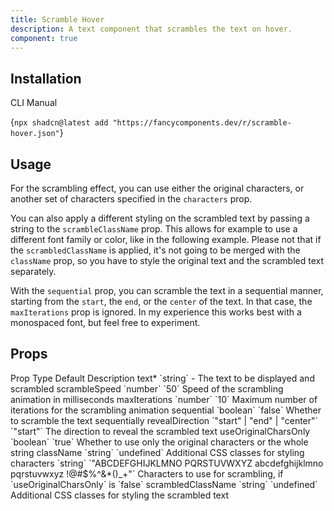 ```yaml
---
title: Scramble Hover
description: A text component that scrambles the text on hover.
component: true
---
```


<ComponentPreview name="scramble-hover-demo" />

## Installation

<Tabs defaultValue="cli">

<TabsList>
  <TabsTrigger value="cli">CLI</TabsTrigger>
  <TabsTrigger value="manual">Manual</TabsTrigger>
</TabsList>
<TabsContent value="cli">

<CodeBlockWrapper language="bash">{`npx shadcn@latest add "https://fancycomponents.dev/r/scramble-hover.json"`}</CodeBlockWrapper>

</TabsContent>
<TabsContent value="manual">

<Steps>

<ComponentSource name="scramble-hover" />

</Steps>

</TabsContent>
</Tabs>

## Usage

For the scrambling effect, you can use either the original characters, or another set of characters specified in the `characters` prop.

<ComponentPreview name="scramble-hover-new-chars-demo" />

You can also apply a different styling on the scrambled text by passing a string to the `scrambleClassName` prop. This allows for example to use a different font family or color, like in the following example. Please not that if the `scrambledClassName` is applied, it's not going to be merged with the `className` prop, so you have to style the original text and the scrambled text separately.

<ComponentPreview name="scramble-hover-diff-class-demo" />

With the `sequential` prop, you can scramble the text in a sequential manner, starting from the `start`, the `end`, or the `center` of the text. In that case, the `maxIterations` prop is ignored.
In my experience this works best with a monospaced font, but feel free to experiment.

<ComponentPreview name="scramble-hover-sequential-demo" />

## Props

<Table>
  <TableHeader>
    <TableRow>
      <TableHead>Prop</TableHead>
      <TableHead>Type</TableHead>
      <TableHead>Default</TableHead>
      <TableHead>Description</TableHead>
    </TableRow>
  </TableHeader>
  <TableBody>
    <TableRow>
      <TableCell>
        text<span className="text-red-500">*</span>
      </TableCell>
      <TableCell>`string`</TableCell>
      <TableCell>-</TableCell>
      <TableCell>The text to be displayed and scrambled</TableCell>
    </TableRow>
    <TableRow>
      <TableCell>scrambleSpeed</TableCell>
      <TableCell>`number`</TableCell>
      <TableCell>`50`</TableCell>
      <TableCell>Speed of the scrambling animation in milliseconds</TableCell>
    </TableRow>
    <TableRow>
      <TableCell>maxIterations</TableCell>
      <TableCell>`number`</TableCell>
      <TableCell>`10`</TableCell>
      <TableCell>
        Maximum number of iterations for the scrambling animation
      </TableCell>
    </TableRow>
    <TableRow>
      <TableCell>sequential</TableCell>
      <TableCell>`boolean`</TableCell>
      <TableCell>`false`</TableCell>
      <TableCell>Whether to scramble the text sequentially</TableCell>
    </TableRow>
    <TableRow>
      <TableCell>revealDirection</TableCell>
      <TableCell>`"start" | "end" | "center"`</TableCell>
      <TableCell>`"start"`</TableCell>
      <TableCell>The direction to reveal the scrambled text</TableCell>
    </TableRow>
    <TableRow>
      <TableCell>useOriginalCharsOnly</TableCell>
      <TableCell>`boolean`</TableCell>
      <TableCell>`true`</TableCell>
      <TableCell>
        Whether to use only the original characters or the whole string
      </TableCell>
    </TableRow>
    <TableRow>
      <TableCell>className</TableCell>
      <TableCell>`string`</TableCell>
      <TableCell>`undefined`</TableCell>
      <TableCell>Additional CSS classes for styling</TableCell>
    </TableRow>
    <TableRow>
      <TableCell>characters</TableCell>
      <TableCell>`string`</TableCell>
      <TableCell>
        `"ABCDEFGHIJKLMNO PQRSTUVWXYZ abcdefghijklmno pqrstuvwxyz !@#$%^&*()_+"`
      </TableCell>
      <TableCell>
        Characters to use for scrambling, if `useOriginalCharsOnly` is `false`
      </TableCell>
    </TableRow>
    <TableRow>
      <TableCell>scrambledClassName</TableCell>
      <TableCell>`string`</TableCell>
      <TableCell>`undefined`</TableCell>
      <TableCell>
        Additional CSS classes for styling the scrambled text
      </TableCell>
    </TableRow>
  </TableBody>
</Table>
